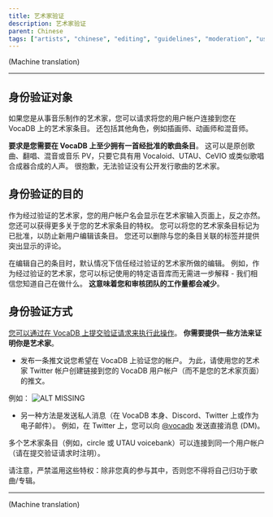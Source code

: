 ---
title: 艺术家验证
description: 艺术家验证
parent: Chinese
tags: ["artists", "chinese", "editing", "guidelines", "moderation", "user", "vocadb"]
---

(Machine translation)

----

## 身份验证对象
如果您是从事音乐制作的艺术家，您可以请求将您的用户帐户连接到您在 VocaDB 上的艺术家条目。 还包括其他角色，例如插画师、动画师和混音师。

**要求是您需要在 VocaDB 上至少拥有一首经批准的歌曲条目**。 这可以是原创歌曲、翻唱、混音或音乐 PV，只要它具有用 Vocaloid、UTAU、CeVIO 或类似歌唱合成器合成的人声。 很抱歉，无法验证没有公开发行歌曲的艺术家。

## 身份验证的目的
作为经过验证的艺术家，您的用户帐户名会显示在艺术家输入页面上，反之亦然。 您还可以获得更多关于您的艺术家条目的特权。 您可以将您的艺术家条目标记为已批准，以防止新用户编辑该条目。 您还可以删除与您的条目关联的标签并提供突出显示的评论。

在编辑自己的条目时，默认情况下信任经过验证的艺术家所做的编辑。 例如，作为经过验证的艺术家，您可以标记使用的特定语音库而无需进一步解释 - 我们相信您知道自己在做什么。 **这意味着您和审核团队的工作量都会减少**。

## 身份验证方式
[您可以通过在 VocaDB 上提交验证请求来执行此操作](https://vocadb.net/User/RequestVerification)。 **你需要提供一些方法来证明你是艺术家**。

* 发布一条推文说您希望在 VocaDB 上验证您的帐户。 为此，请使用您的艺术家 Twitter 帐户创建链接到您的 VocaDB 用户帐户（而不是您的艺术家页面）的推文。

例如： ![ALT MISSING](public/images/verification.PNG)

* 另一种方法是发送私人消息（在 VocaDB 本身、Discord、Twitter 上或作为电子邮件）。 例如，在 Twitter 上，您可以向 [@vocadb](https://twitter.com/vocadb) 发送直接消息 (DM)。

多个艺术家条目（例如，circle 或 UTAU voicebank）可以连接到同一个用户帐户（请在提交验证请求时注明）。

请注意，严禁滥用这些特权：除非您真的参与其中，否则您不得将自己归功于歌曲/专辑。

----

(Machine translation)